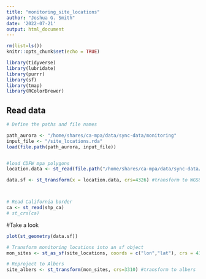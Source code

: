 ```yaml
---
title: "monitoring_site_locations"
author: "Joshua G. Smith"
date: '2022-07-21'
output: html_document
---
```


```r
rm(list=ls())
knitr::opts_chunk$set(echo = TRUE)
```

```r
library(tidyverse)
library(lubridate)
library(purrr)
library(sf)
library(tmap)
library(RColorBrewer)
```

## Read data

```r

# Define the paths and file names

path_aurora <- "/home/shares/ca-mpa/data/sync-data/monitoring"
input_file <- "/site_locations.rda"
load(file.path(path_aurora, input_file))


#load CDFW mpa polygons
location.data <- st_read(file.path("/home/shares/ca-mpa/data/sync-data/gis_data/raw/CA_MPA_boundaries/ds582", "ds582.shp"), stringsAsFactors = F)

data.sf <- st_transform(x = location.data, crs=4326) #transform to WGS84



# Read California border
ca <- st_read(shp_ca)
# st_crs(ca)

```

#Take a look

```r
plot(st_geometry(data.sf))

# Transform monitoring locations into an sf object
mon_sites <- st_as_sf(site_locations, coords = c("lon","lat"), crs = 4326) #load into WGS84

# Reproject to Albers
site_albers <- st_transform(mon_sites, crs=3310) #transform to albers



```




